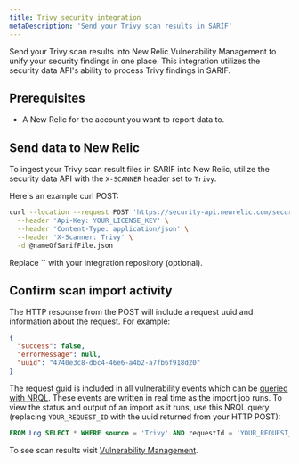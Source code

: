 ```yaml
---
title: Trivy security integration 
metaDescription: 'Send your Trivy scan results in SARIF'
---
```


Send your Trivy scan results into New Relic Vulnerability Management to unify your security findings in one place. This integration utilizes the security data API's ability to process Trivy findings in SARIF.

## Prerequisites

- A New Relic <InlinePopover type="licenseKey" /> for the account you want to report data to.    


## Send data to New Relic

To ingest your Trivy scan result files in SARIF into New Relic, utilize the security data API with the `X-SCANNER` header set to `Trivy`.

Here's an example curl POST:

```bash
curl --location --request POST 'https://security-api.newrelic.com/security/v1?repository=<https://github.com/MY_GITHUB_USER/MY_TRIVY_REPO>' \
  --header 'Api-Key: YOUR_LICENSE_KEY' \
  --header 'Content-Type: application/json' \
  --header 'X-Scanner: Trivy' \
  -d @nameOfSarifFile.json
 ```

 <Callout variant='tip'>
  Replace `<RepositoryUrl>` with your integration repository (optional).
</Callout>

## Confirm scan import activity
The HTTP response from the POST will include a request uuid and information about the request. For example:

```json
{
  "success": false,
  "errorMessage": null,
  "uuid": "4740e3c8-dbc4-46e6-a4b2-a7fb6f918d20"
}
```

The request guid is included in all vulnerability events which can be [queried with NRQL](/docs/query-your-data/nrql-new-relic-query-language/get-started/introduction-nrql-new-relics-query-language/). These events are written in real time as the import job runs. To view the status and output of an import as it runs, use this NRQL query (replacing `YOUR_REQUEST_ID` with the uuid returned from your HTTP POST):

```sql
FROM Log SELECT * WHERE source = 'Trivy' AND requestId = 'YOUR_REQUEST_ID'
```
To see scan results visit [Vulnerability Management](https://docs.newrelic.com/docs/vulnerability-management/overview/).
